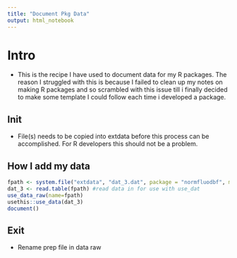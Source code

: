 ```yaml
---
title: "Document Pkg Data"
output: html_notebook
---
```


# Intro

- This is the recipe I have used to document data for my R packages. The reason I struggled with this is because I failed to clean up my notes on making R packages and so scrambled with this issue till i finally decided to make some template I could follow each time i developed a package.

## Init

- File(s) needs to be copied into extdata before this process can be
accomplished. For R developers this should not be a problem.

## How I add my data
```r
fpath <- system.file("extdata", "dat_3.dat", package = "normfluodbf", mustWork = TRUE)
dat_3 <- read.table(fpath) #read data in for use with use_dat
use_data_raw(name=fpath)
usethis::use_data(dat_3)
document()
```

## Exit

- Rename prep file in data raw

